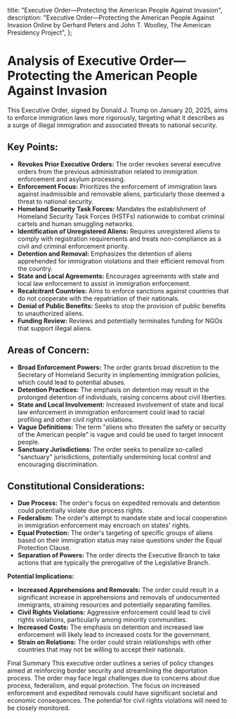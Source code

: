  title: "Executive Order—Protecting the American People Against Invasion",
  description:
    "Executive Order—Protecting the American People Against Invasion Online by Gerhard Peters and John T. Woolley, The American Presidency Project",
};

# Analysis of Executive Order—Protecting the American People Against Invasion

This Executive Order, signed by Donald J. Trump on January 20, 2025, aims to enforce immigration laws more rigorously, targeting what it describes as a surge of illegal immigration and associated threats to national security.

## Key Points:

- **Revokes Prior Executive Orders:** The order revokes several executive orders from the previous administration related to immigration enforcement and asylum processing.
- **Enforcement Focus:** Prioritizes the enforcement of immigration laws against inadmissible and removable aliens, particularly those deemed a threat to national security.
- **Homeland Security Task Forces:** Mandates the establishment of Homeland Security Task Forces (HSTFs) nationwide to combat criminal cartels and human smuggling networks.
- **Identification of Unregistered Aliens:** Requires unregistered aliens to comply with registration requirements and treats non-compliance as a civil and criminal enforcement priority.
- **Detention and Removal:** Emphasizes the detention of aliens apprehended for immigration violations and their efficient removal from the country.
- **State and Local Agreements:** Encourages agreements with state and local law enforcement to assist in immigration enforcement.
- **Recalcitrant Countries:** Aims to enforce sanctions against countries that do not cooperate with the repatriation of their nationals.
- **Denial of Public Benefits:** Seeks to stop the provision of public benefits to unauthorized aliens.
- **Funding Review:** Reviews and potentially terminates funding for NGOs that support illegal aliens.

## Areas of Concern:

- **Broad Enforcement Powers:** The order grants broad discretion to the Secretary of Homeland Security in implementing immigration policies, which could lead to potential abuses.
- **Detention Practices:** The emphasis on detention may result in the prolonged detention of individuals, raising concerns about civil liberties.
- **State and Local Involvement:** Increased involvement of state and local law enforcement in immigration enforcement could lead to racial profiling and other civil rights violations.
- **Vague Definitions:** The term "aliens who threaten the safety or security of the American people" is vague and could be used to target innocent people.
- **Sanctuary Jurisdictions:** The order seeks to penalize so-called "sanctuary" jurisdictions, potentially undermining local control and encouraging discrimination.

## Constitutional Considerations:

- **Due Process:** The order's focus on expedited removals and detention could potentially violate due process rights.
- **Federalism:** The order's attempt to mandate state and local cooperation in immigration enforcement may encroach on states' rights.
- **Equal Protection:** The order's targeting of specific groups of aliens based on their immigration status may raise questions under the Equal Protection Clause.
- **Separation of Powers:** The order directs the Executive Branch to take actions that are typically the prerogative of the Legislative Branch.

**Potential Implications:**

- **Increased Apprehensions and Removals:** The order could result in a significant increase in apprehensions and removals of undocumented immigrants, straining resources and potentially separating families.
- **Civil Rights Violations:** Aggressive enforcement could lead to civil rights violations, particularly among minority communities.
- **Increased Costs:** The emphasis on detention and increased law enforcement will likely lead to increased costs for the government.
- **Strain on Relations:** The order could strain relationships with other countries that may not be willing to accept their nationals.

Final Summary
This executive order outlines a series of policy changes aimed at reinforcing border security and streamlining the deportation process. The order may face legal challenges due to concerns about due process, federalism, and equal protection. The focus on increased enforcement and expedited removals could have significant societal and economic consequences. The potential for civil rights violations will need to be closely monitored.
